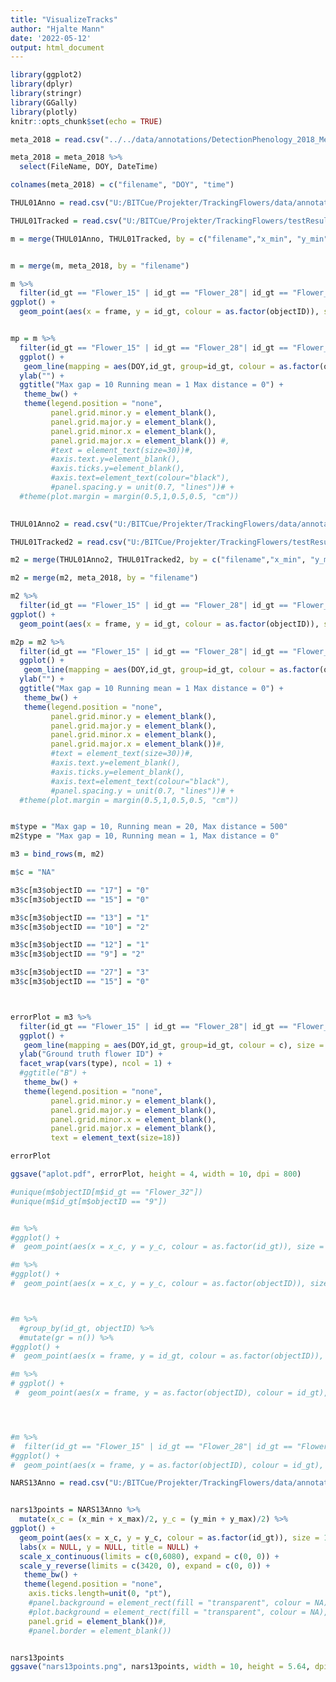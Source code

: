 ```yaml
---
title: "VisualizeTracks"
author: "Hjalte Mann"
date: '2022-05-12'
output: html_document
---
```



```r
library(ggplot2)
library(dplyr)
library(stringr)
library(GGally)
library(plotly)
knitr::opts_chunk$set(echo = TRUE)
```

```r
meta_2018 = read.csv("../../data/annotations/DetectionPhenology_2018_Meta_Clean_Prepped.csv")

meta_2018 = meta_2018 %>% 
  select(FileName, DOY, DateTime)

colnames(meta_2018) = c("filename", "DOY", "time")

```


```r
THUL01Anno = read.csv("U:/BITCue/Projekter/TrackingFlowers/data/annotations/2020_05_17_NorwayAnnotations_NARS-04_IndividualAnnotations_FRCNN_Metrics.csv", header = T)

THUL01Tracked = read.csv("U:/BITCue/Projekter/TrackingFlowers/testResults/MMFix/_parameterTest_NARS-04_3/parameterTest_NARS-04_maxDisap_10_runMean_20_maxDist_500.csv")

m = merge(THUL01Anno, THUL01Tracked, by = c("filename","x_min", "y_min", "x_max", "y_max"))


m = merge(m, meta_2018, by = "filename")

m %>% 
  filter(id_gt == "Flower_15" | id_gt == "Flower_28"| id_gt == "Flower_25") %>% 
ggplot() + 
  geom_point(aes(x = frame, y = id_gt, colour = as.factor(objectID)), size = 4, shape = 15)


mp = m %>% 
  filter(id_gt == "Flower_15" | id_gt == "Flower_28"| id_gt == "Flower_25") %>% 
  ggplot() +
   geom_line(mapping = aes(DOY,id_gt, group=id_gt, colour = as.factor(objectID)), size = 4) +
  ylab("") +
  ggtitle("Max gap = 10 Running mean = 1 Max distance = 0") +
   theme_bw() +
   theme(legend.position = "none",
         panel.grid.minor.y = element_blank(),
         panel.grid.major.y = element_blank(),
         panel.grid.minor.x = element_blank(),
         panel.grid.major.x = element_blank()) #,
         #text = element_text(size=30))#,
         #axis.text.y=element_blank(),
         #axis.ticks.y=element_blank(),
         #axis.text=element_text(colour="black"),
         #panel.spacing.y = unit(0.7, "lines"))# +
  #theme(plot.margin = margin(0.5,1,0.5,0.5, "cm"))
  

```

```r
THUL01Anno2 = read.csv("U:/BITCue/Projekter/TrackingFlowers/data/annotations/2020_05_17_NorwayAnnotations_NARS-04_IndividualAnnotations_FRCNN_Metrics.csv", header = T)

THUL01Tracked2 = read.csv("U:/BITCue/Projekter/TrackingFlowers/testResults/MMFix/_parameterTest_NARS-04_3/parameterTest_NARS-04_maxDisap_10_runMean_1_maxDist_0.csv")

m2 = merge(THUL01Anno2, THUL01Tracked2, by = c("filename","x_min", "y_min", "x_max", "y_max"))

m2 = merge(m2, meta_2018, by = "filename")

m2 %>% 
  filter(id_gt == "Flower_15" | id_gt == "Flower_28"| id_gt == "Flower_25") %>% 
ggplot() + 
  geom_point(aes(x = frame, y = id_gt, colour = as.factor(objectID)), size = 4, shape = 15)

m2p = m2 %>% 
  filter(id_gt == "Flower_15" | id_gt == "Flower_28"| id_gt == "Flower_25") %>% 
  ggplot() +
   geom_line(mapping = aes(DOY,id_gt, group=id_gt, colour = as.factor(objectID)), size = 4) +
  ylab("") +
  ggtitle("Max gap = 10 Running mean = 1 Max distance = 0") +
   theme_bw() +
   theme(legend.position = "none",
         panel.grid.minor.y = element_blank(),
         panel.grid.major.y = element_blank(),
         panel.grid.minor.x = element_blank(),
         panel.grid.major.x = element_blank())#,
         #text = element_text(size=30))#,
         #axis.text.y=element_blank(),
         #axis.ticks.y=element_blank(),
         #axis.text=element_text(colour="black"),
         #panel.spacing.y = unit(0.7, "lines"))# +
  #theme(plot.margin = margin(0.5,1,0.5,0.5, "cm"))



```

```r

m$type = "Max gap = 10, Running mean = 20, Max distance = 500"
m2$type = "Max gap = 10, Running mean = 1, Max distance = 0"

m3 = bind_rows(m, m2)

m$c = "NA"

m3$c[m3$objectID == "17"] = "0"
m3$c[m3$objectID == "15"] = "0"

m3$c[m3$objectID == "13"] = "1"
m3$c[m3$objectID == "10"] = "2"

m3$c[m3$objectID == "12"] = "1"
m3$c[m3$objectID == "9"] = "2"

m3$c[m3$objectID == "27"] = "3"
m3$c[m3$objectID == "15"] = "0"



errorPlot = m3 %>% 
  filter(id_gt == "Flower_15" | id_gt == "Flower_28"| id_gt == "Flower_25") %>% 
  ggplot() +
   geom_line(mapping = aes(DOY,id_gt, group=id_gt, colour = c), size = 4) +
  ylab("Ground truth flower ID") +
  facet_wrap(vars(type), ncol = 1) +
  #ggtitle("B") +
   theme_bw() +
   theme(legend.position = "none",
         panel.grid.minor.y = element_blank(),
         panel.grid.major.y = element_blank(),
         panel.grid.minor.x = element_blank(),
         panel.grid.major.x = element_blank(),
         text = element_text(size=18))

errorPlot

ggsave("aplot.pdf", errorPlot, height = 4, width = 10, dpi = 800)

```



```r
#unique(m$objectID[m$id_gt == "Flower_32"])
#unique(m$id_gt[m$objectID == "9"])


#m %>% 
#ggplot() + 
#  geom_point(aes(x = x_c, y = y_c, colour = as.factor(id_gt)), size = 1)

#m %>% 
#ggplot() + 
#  geom_point(aes(x = x_c, y = y_c, colour = as.factor(objectID)), size = 1)



#m %>% 
  #group_by(id_gt, objectID) %>% 
  #mutate(gr = n()) %>% 
#ggplot() + 
#  geom_point(aes(x = frame, y = id_gt, colour = as.factor(objectID)), size = 4, shape = 15)

#m %>% 
# ggplot() + 
 #  geom_point(aes(x = frame, y = as.factor(objectID), colour = id_gt), size = 4, shape = 15)




#m %>% 
#  filter(id_gt == "Flower_15" | id_gt == "Flower_28"| id_gt == "Flower_25") %>% 
#ggplot() + 
#  geom_point(aes(x = frame, y = as.factor(objectID), colour = id_gt), size = 4, shape = #15)


```


```r
NARS13Anno = read.csv("U:/BITCue/Projekter/TrackingFlowers/data/annotations/2020_04_30_NorwayAnnotations_NARS-13_IndividualAnnotations_FRCNN_Metrics.csv", header = T)


nars13points = NARS13Anno %>% 
  mutate(x_c = (x_min + x_max)/2, y_c = (y_min + y_max)/2) %>% 
ggplot() + 
  geom_point(aes(x = x_c, y = y_c, colour = as.factor(id_gt)), size = 1, shape = 4, stroke = 1) +
  labs(x = NULL, y = NULL, title = NULL) +
  scale_x_continuous(limits = c(0,6080), expand = c(0, 0)) + 
  scale_y_reverse(limits = c(3420, 0), expand = c(0, 0)) +
   theme_bw() +
   theme(legend.position = "none",
    axis.ticks.length=unit(0, "pt"),
    #panel.background = element_rect(fill = "transparent", colour = NA),
    #plot.background = element_rect(fill = "transparent", colour = NA),
    panel.grid = element_blank())#,
    #panel.border = element_blank())


nars13points
ggsave("nars13points.png", nars13points, width = 10, height = 5.64, dpi = 800)


```

